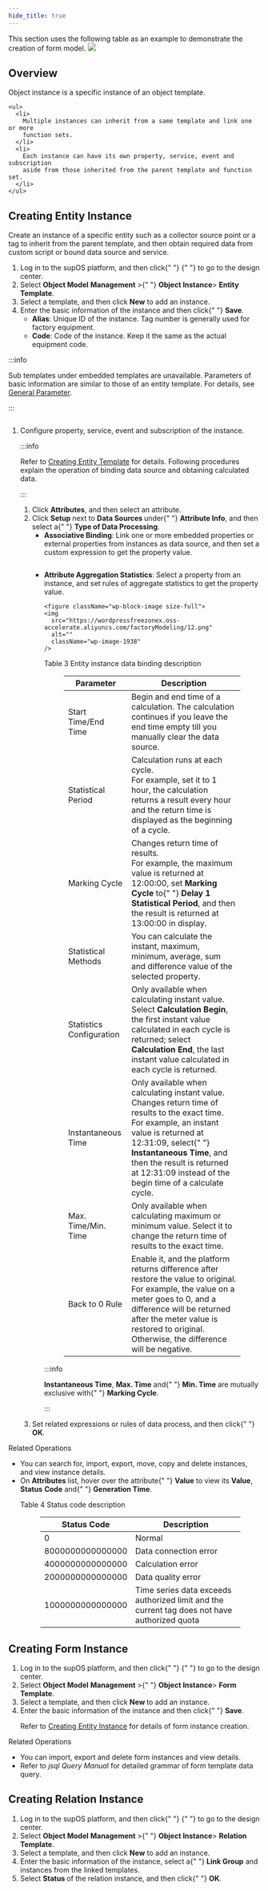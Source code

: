 ```yaml
---
hide_title: true
---
```



This section uses the following table as an example to demonstrate the creation of form model.
![](https://wordpressfreezonex.oss-accelerate.aliyuncs.com/factoryModeling/33.png)

## Overview

  
  <p>Object instance is a specific instance of an object template.</p>
  
  
  <div className="wp-block-group">
  
    <ul>
      <li>
        Multiple instances can inherit from a same template and link one or more
        function sets.
      </li>
      <li>
        Each instance can have its own property, service, event and subscription
        aside from those inherited from the parent template and function set.
      </li>
    </ul>
 

## Creating Entity Instance
  
    
<p id="creating-entity-instance">
      Create an instance of a specific entity such as a collector source point
      or a tag to inherit from the parent template, and then obtain required
      data from custom script or bound data source and service.
    </p>
    

    
<ol>
      <li>
        Log in to the supOS platform, and then click{" "}
        <img
          src="https://wordpressfreezonex.oss-accelerate.aliyuncs.com/factoryModeling/7.png"
          alt=""
        />{" "}
        to go to the design center.
      </li>
      <li>
        Select <strong>Object Model</strong> <strong>Management</strong> &gt;{" "}
        <strong>Object Instance</strong>&gt;
        <strong>Entity Template</strong>.
      </li>
      <li>
        Select a template, and then click <strong>New</strong> to add an
        instance.
      </li>
      <li>
        Enter the basic information of the instance and then click{" "}
        <strong>Save</strong>.
      <ul className="li-ul">
      <li>
        <strong>Alias</strong>: Unique ID of the instance. Tag number is
        generally used for factory equipment.
      </li>
      <li>
        <strong>Code</strong>: Code of the instance. Keep it the same as the
        actual equipment code.
      </li>
    </ul></li>
    </ol>
   


:::info
  
Sub templates under embedded templates are unavailable.
Parameters of basic information are similar to those of an entity template. For details, see <a href="Creating Object Template#general-parameter">General Parameter</a>.

:::

</div>

  <figure className="wp-block-image size-large">
    <img
      src="https://wordpressfreezonex.oss-accelerate.aliyuncs.com/factoryModeling/10.png"
      alt=""
      className="wp-image-1936"
    />
  </figure>
  
 
  <ol start={5}>
    <li>
      Configure property, service, event and subscription of the instance.

:::info

Refer to <a href="Creating Object Template#creating-entity-template">Creating Entity Template</a> for details. Following procedures explain the operation of binding data
source and obtaining calculated data.

:::
  
  
  <ol className="li-ol" id="data_source">
    <li>
      Click <strong>Attributes</strong>, and then select an attribute.
    </li>
    <li>
      Click <strong>Setup </strong>next to <strong>Data Sources </strong>under{" "}
      <strong>Attribute Info</strong>, and then select a{" "}
      <strong>Type of Data Processing</strong>.
    <ul className="li-li-li">
    <li>
      <strong>Associative Binding</strong>: Link one or more embedded properties
      or external properties from instances as data source, and then set a
      custom expression to get the property value.
    <figure className="wp-block-image size-large">
    <img
      src="https://wordpressfreezonex.oss-accelerate.aliyuncs.com/factoryModeling/11.png"
      alt=""
      className="wp-image-1937"
    />
  </figure></li>
  <li>
      <strong>Attribute Aggregation Statistics</strong>: Select a property from
      an instance, and set rules of aggregate statistics to get the property
      value.
    
    <figure className="wp-block-image size-full">
    <img
      src="https://wordpressfreezonex.oss-accelerate.aliyuncs.com/factoryModeling/12.png"
      alt=""
      className="wp-image-1938"
    />
  </figure>
  
  
  <p className="table-title">Table 3 Entity instance data binding description</p>
  
  
  <figure className="wp-block-table">
    <table>
      <thead>
        <tr>
          <th>Parameter</th>
          <th>Description</th>
        </tr>
      </thead>
      <tbody>
        <tr>
          <td>Start Time/End Time</td>
          <td>
            Begin and end time of a calculation. The calculation continues if
            you leave the end time empty till you manually clear the data
            source.
          </td>
        </tr>
        <tr>
          <td>Statistical Period</td>
          <td>
            Calculation runs at each cycle.
            <br />
            For example, set it to 1 hour, the calculation returns a result
            every hour and the return time is displayed as the beginning of a
            cycle.
          </td>
        </tr>
        <tr>
          <td>Marking Cycle</td>
          <td>
            Changes return time of results.
            <br />
            For example, the maximum value is returned at 12:00:00, set <strong>Marking</strong> <strong>Cycle</strong> to{" "}
            <strong>Delay 1 Statistical Period</strong>, and then the result is
            returned at 13:00:00 in display.
          </td>
        </tr>
        <tr>
          <td>Statistical Methods</td>
          <td>
            You can calculate the instant, maximum, minimum, average, sum and
            difference value of the selected property.
          </td>
        </tr>
        <tr>
          <td>Statistics Configuration</td>
          <td>
            Only available when calculating instant value. <br />
            Select <strong>Calculation</strong> <strong>Begin</strong>, the first instant value calculated in each
            cycle is returned; select <strong>Calculation</strong> <strong>End</strong>, the last instant
            value calculated in each cycle is returned.
          </td>
        </tr>
        <tr>
          <td>Instantaneous Time</td>
          <td>
            Only available when calculating instant value. Changes return time
            of results to the exact time.
            <br />
            For example, an instant value is returned at 12:31:09, select{" "}
            <strong>Instantaneous Time</strong>, and then the result is returned
            at 12:31:09 instead of the begin time of a calculate cycle.
          </td>
        </tr>
        <tr>
          <td>Max. Time/Min. Time</td>
          <td>
            Only available when calculating maximum or minimum value. Select it
            to change the return time of results to the exact time.
          </td>
        </tr>
        <tr>
          <td>Back to 0 Rule</td>
          <td>
            Enable it, and the platform returns difference after restore the
            value to original. For example, the value on a meter goes to 0, and
            a difference will be returned after the meter value is restored to
            original. Otherwise, the difference will be negative.
          </td>
        </tr>
      </tbody>
    </table>
  </figure>

:::info
  
<strong>Instantaneous Time</strong>, <strong>Max. Time</strong> and{" "}
<strong>Min. Time</strong> are mutually exclusive with{" "}
<strong>Marking Cycle</strong>.

:::

</li>
  </ul>
 
</li>
  <li>
      Set related expressions or rules of data process, and then click{" "}
      <strong>OK</strong>.
    </li></ol></li>
  </ol>
 

  


  <ol start={3} className="li-ol">
    
  </ol>
 
  
  <p className="li-title">Related Operations</p>
  

  <ul>
    <li>
      You can search for, import, export, move, copy and delete instances, and
      view instance details.
    </li>
    <li>
      On <strong>Attributes </strong>list, hover over the attribute{" "}
      <strong>Value</strong> to view its
      <strong>Value</strong>, <strong>Status</strong> <strong>Code</strong> and{" "}
      <strong>Generation Time</strong>.
      <p className="table-title">Table 4 Status code description</p>
  
  
  <figure className="wp-block-table">
    <table>
      <thead>
        <tr>
          <th>Status Code</th>
          <th>Description</th>
        </tr>
      </thead>
      <tbody>
        <tr>
          <td>0</td>
          <td>Normal</td>
        </tr>
        <tr>
          <td>8000000000000000</td>
          <td>Data connection error</td>
        </tr>
        <tr>
          <td>4000000000000000</td>
          <td>Calculation error</td>
        </tr>
        <tr>
          <td>2000000000000000</td>
          <td>Data quality error</td>
        </tr>
        <tr>
          <td>1000000000000000</td>
          <td>
            Time series data exceeds authorized limit and the current tag does
            not have authorized quota
          </td>
        </tr>
      </tbody>
    </table>
  </figure>
  </li>
  </ul>
 
  

  
  ## Creating Form Instance


  
  <ol id="block-1a2b4e53-c179-4cf2-a869-688098086df3">
    <li>
      Log in to the supOS platform, and then click{" "}
      <img src="https://wordpressfreezonex.oss-accelerate.aliyuncs.com/factoryModeling/7.png" alt="" />{" "}
      to go to the design center.
    </li>
    <li>
      Select <strong>Object Model</strong> <strong>Management</strong> &gt;{" "}
      <strong>Object Instance</strong>&gt;
      <strong>Form Template</strong>.
    </li>
    <li>
      Select a template, and then click <strong>New </strong>to add an instance.
    </li>
    <li>
      Enter the basic information of the instance and then click{" "}
      <strong>Save</strong>.
    <p className="info">
    Refer to <a href="#creating-entity-instance">Creating Entity Instance</a> for
    details of form instance creation.
  </p></li>
  </ol>
 
  
  
  
  
  <p className="li-title">Related Operations</p>
  

  <ul>
    <li>You can import, export and delete form instances and view details.</li>
    <li>
      Refer to <em>jsql</em> <em>Query Manua</em>l for detailed grammar of form
      template data query.
    </li>
  </ul>
 


## Creating Relation Instance



  
  <ol id="block-1a2b4e53-c179-4cf2-a869-688098086df3">
    <li>
      Log in to the supOS platform, and then click{" "}
      <img src="https://wordpressfreezonex.oss-accelerate.aliyuncs.com/factoryModeling/7.png" alt="" />{" "}
      to go to the design center.
    </li>
    <li>
      Select <strong>Object Model</strong> <strong>Management</strong> &gt;{" "}
      <strong>Object Instance</strong>&gt;
      <strong>Relation Template</strong>.
    </li>
    <li>
      Select a template, and then click <strong>New</strong> to add an instance.
    </li>
    <li>
      Enter the basic information of the instance, select a{" "}
      <strong>Link Group</strong> and instances from the linked templates.
    </li>
    <li>
      Select <strong>Status </strong>of the relation instance, and then click{" "}
      <strong>OK</strong>.
    </li>
  </ol>
 

  <figure className="wp-block-image size-full">
    <img
      src="https://wordpressfreezonex.oss-accelerate.aliyuncs.com/factoryModeling/13.png"
      alt=""
      className="wp-image-1940"
    />
  </figure>

  